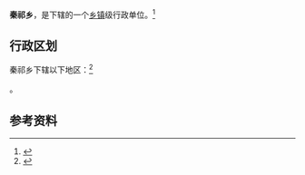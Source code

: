 {{中国乡级行政区|62/11/23/204/000}}

'''秦祁乡'''，是{{PRC admin/fullname|62/11/23/204/000|3}}下辖的一个[[乡镇|乡镇]]级行政单位。<ref>{{PRC admin/ref sgc|{{PRC admin/parent|62/11/23/204/000}}}}</ref>

== 行政区划 ==

秦祁乡下辖以下地区：<ref>{{PRC admin/ref sgc|62/11/23/204/000}}</ref>

{{PRC admin/children|62/11/23/204/000}}。

== 参考资料 ==

{{reflist}}

{{行政区划小作品}}
{{PRC admin/navcat|62/11/23/204/000}}